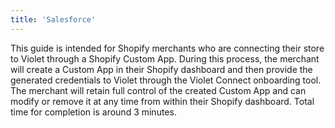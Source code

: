 ```yaml
---
title: 'Salesforce'
---
```

This guide is intended for Shopify merchants who are connecting their store to Violet through a Shopify Custom App. During this process, the merchant will create a Custom App in their Shopify dashboard and then provide the generated credentials to Violet through the Violet Connect onboarding tool. The merchant will retain full control of the created Custom App and can modify or remove it at any time from within their Shopify dashboard. Total time for completion is around 3 minutes.
